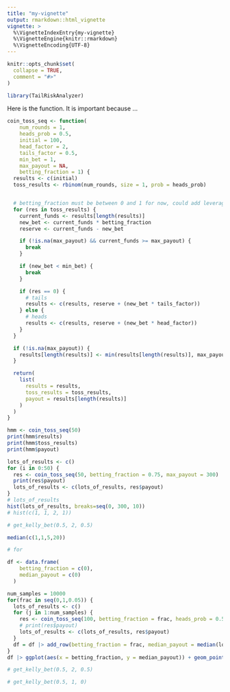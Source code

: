 ```yaml
---
title: "my-vignette"
output: rmarkdown::html_vignette
vignette: >
  %\VignetteIndexEntry{my-vignette}
  %\VignetteEngine{knitr::rmarkdown}
  %\VignetteEncoding{UTF-8}
---
```


```r
knitr::opts_chunk$set(
  collapse = TRUE,
  comment = "#>"
)
```

```r
library(TailRiskAnalyzer)
```

Here is the function. It is important because ...

```r
coin_toss_seq <- function(
    num_rounds = 1,
    heads_prob = 0.5,
    initial = 100,
    head_factor = 2,
    tails_factor = 0.5,
    min_bet = 1,
    max_payout = NA,
    betting_fraction = 1) {
  results <- c(initial)
  toss_results <- rbinom(num_rounds, size = 1, prob = heads_prob)


  # betting_fraction must be between 0 and 1 for now, could add leverage later
  for (res in toss_results) {
    current_funds <- results[length(results)]
    new_bet <- current_funds * betting_fraction
    reserve <- current_funds - new_bet

    if (!is.na(max_payout) && current_funds >= max_payout) {
      break
    }

    if (new_bet < min_bet) {
      break
    }

    if (res == 0) {
      # tails
      results <- c(results, reserve + (new_bet * tails_factor))
    } else {
      # heads
      results <- c(results, reserve + (new_bet * head_factor))
    }
  }

  if (!is.na(max_payout)) {
    results[length(results)] <- min(results[length(results)], max_payout)
  }

  return(
    list(
      results = results,
      toss_results = toss_results,
      payout = results[length(results)]
    )
  )
}

hmm <- coin_toss_seq(50)
print(hmm$results)
print(hmm$toss_results)
print(hmm$payout)
```

```r
lots_of_results <- c()
for (i in 0:50) {
  res <- coin_toss_seq(50, betting_fraction = 0.75, max_payout = 300)
  print(res$payout)
  lots_of_results <- c(lots_of_results, res$payout)
}
# lots_of_results
hist(lots_of_results, breaks=seq(0, 300, 10))
# hist(c(1, 1, 2, 1))

# get_kelly_bet(0.5, 2, 0.5)

median(c(1,1,5,20))


```

```r
# for 

df <- data.frame(
    betting_fraction = c(0),
    median_payout = c(0)
  )

num_samples = 10000
for(frac in seq(0,1,0.05)) {
  lots_of_results <- c()
  for (j in 1:num_samples) {
    res <- coin_toss_seq(100, betting_fraction = frac, heads_prob = 0.5, max_payout = 100000000)
    # print(res$payout)
    lots_of_results <- c(lots_of_results, res$payout)
  }
  df = df |> add_row(betting_fraction = frac, median_payout = median(lots_of_results))
}
df |> ggplot(aes(x = betting_fraction, y = median_payout)) + geom_point()

# get_kelly_bet(0.5, 2, 0.5)

# get_kelly_bet(0.5, 1, 0)

```
